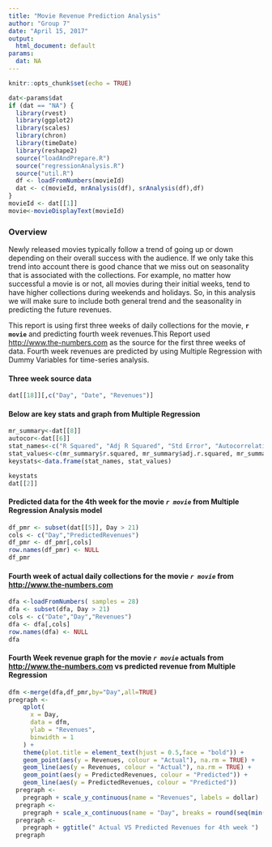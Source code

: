 ```yaml
---
title: "Movie Revenue Prediction Analysis"
author: "Group 7"
date: "April 15, 2017"
output:
  html_document: default
params:
  dat: NA
---
```


```r
knitr::opts_chunk$set(echo = TRUE)
```
```r
dat<-params$dat
if (dat == "NA") {
  library(rvest)
  library(ggplot2)
  library(scales)
  library(chron)
  library(timeDate)
  library(reshape2)
  source("loadAndPrepare.R")
  source("regressionAnalysis.R")
  source("util.R")
  df <- loadFromNumbers(movieId)
  dat <- c(movieId, mrAnalysis(df), srAnalysis(df),df)
}
movieId <- dat[[1]]
movie<-movieDisplayText(movieId)
```
### Overview

Newly released movies typically follow a trend of going up or down depending on their overall success with the audience. If we only take this trend into account there is good chance that we miss out on seasonality that is associated with the collections. For example, no matter how successful a movie is or not, all movies during their initial weeks, tend to have higher collections during weekends and holidays. So, in this analysis we will make sure to include both general trend and the seasonality in predicting the future revenues.

This report is using first three weeks of daily collections for the movie, **`r movie`** and predicting fourth week revenues.This Report used <http://www.the-numbers.com> as the source for the first three weeks of data. Fourth week revenues are predicted by using Multiple Regression with Dummy Variables for time-series analysis.

#### Three week source data

```r
dat[[18]][,c("Day", "Date", "Revenues")]
```

#### Below are key stats and graph from Multiple Regression

```r
mr_summary<-dat[[8]]
autocor<-dat[[6]]
stat_names<-c("R Squared", "Adj R Squared", "Std Error", "Autocorrelation")
stat_values<-c(mr_summary$r.squared, mr_summary$adj.r.squared, mr_summary$sigma, autocor)
keystats<-data.frame(stat_names, stat_values)

keystats
dat[[2]]

```

#### Predicted data for the 4th week for the movie *`r movie`* from Multiple Regression Analysis model

```r
df_pmr <- subset(dat[[5]], Day > 21)
cols <- c("Day","PredictedRevenues")
df_pmr <- df_pmr[,cols]
row.names(df_pmr) <- NULL
df_pmr
```

#### Fourth week of actual daily collections for the movie *`r movie`* from <http://www.the-numbers.com> 

```r
dfa <-loadFromNumbers( samples = 28)
dfa <- subset(dfa, Day > 21)
cols <- c("Date","Day","Revenues")
dfa <- dfa[,cols]
row.names(dfa) <- NULL
dfa
```

#### Fourth Week revenue graph for the movie *`r movie`* actuals from <http://www.the-numbers.com> vs predicted revenue from Multiple Regression


```r
dfm <-merge(dfa,df_pmr,by="Day",all=TRUE)
pregraph <-
    qplot(
      x = Day,
      data = dfm,
      ylab = "Revenues",
      binwidth = 1
    ) +
    theme(plot.title = element_text(hjust = 0.5,face = "bold")) +
    geom_point(aes(y = Revenues, colour = "Actual"), na.rm = TRUE) +
    geom_line(aes(y = Revenues, colour = "Actual"), na.rm = TRUE) +
    geom_point(aes(y = PredictedRevenues, colour = "Predicted")) +
    geom_line(aes(y = PredictedRevenues, colour = "Predicted"))
  pregraph <-
    pregraph + scale_y_continuous(name = "Revenues", labels = dollar)
  pregraph <-
    pregraph + scale_x_continuous(name = "Day", breaks = round(seq(min(df_pmr$Day), max(df_pmr$Day), by = 2), 2))
  pregraph <-
    pregraph + ggtitle(" Actual VS Predicted Revenues for 4th week ")
  pregraph
 
```
